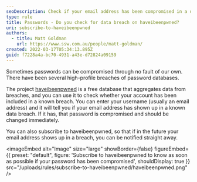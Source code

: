 ```yaml
---
seoDescription: Check if your email address has been compromised in a data breach and get notified straight away with Have I Been Pwned's subscription service.
type: rule
title: Passwords - Do you check for data breach on haveibeenpwned?
uri: subscribe-to-haveibeenpwned
authors:
  - title: Matt Goldman
    url: https://www.ssw.com.au/people/matt-goldman/
created: 2022-03-17T05:34:13.895Z
guid: f7228a4a-bc70-4931-a43e-d72824a09159
---
```


Sometimes passwords can be compromised through no fault of our own. There have been several high-profile breaches of password databases.

The project [haveibeenpwned](https://haveibeenpwned.com) is a free database that aggregates data from breaches, and you can use it to check whether your account has been included in a known breach.
You can enter your username (usually an email address) and it will tell you if your email address has shown up in a known data breach. If it has, that password is compromised and should be changed immediately.

You can also subscribe to haveibeenpwned, so that if in the future your email address shows up in a breach, you can be notified straight away.


<imageEmbed
  alt="Image"
  size="large"
  showBorder={false}
  figureEmbed={{
    preset: "default",
    figure: 'Subscribe to haveibeenpwned to know as soon as possible if your password has been compromised',
    shouldDisplay: true
  }}
  src="/uploads/rules/subscribe-to-haveibeenpwned/haveibeenpwned.png"
/>